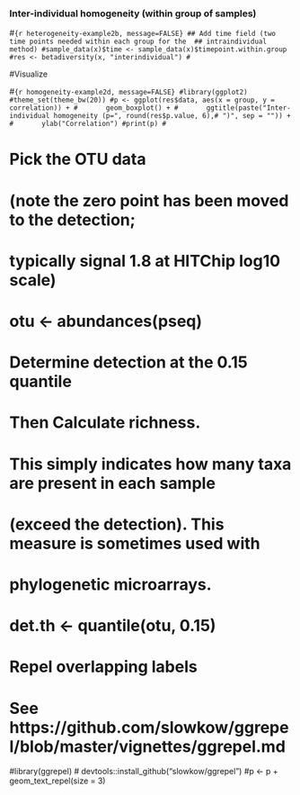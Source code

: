 ### Inter-individual homogeneity (within group of samples)


#```{r heterogeneity-example2b, message=FALSE}
## Add time field (two time points needed within each group for the 
## intraindividual method)
#sample_data(x)$time <- sample_data(x)$timepoint.within.group
#res <- betadiversity(x, "interindividual")
#```


#Visualize

#```{r homogeneity-example2d, message=FALSE}
#library(ggplot2)
#theme_set(theme_bw(20))
#p <- ggplot(res$data, aes(x = group, y = correlation)) +
#       geom_boxplot() +
#       ggtitle(paste("Inter-individual homogeneity (p=", round(res$p.value, 6),# ")", sep = "")) +
#       ylab("Correlation")
#print(p)
#```


# Pick the OTU data
# (note the zero point has been moved to the detection;
#  typically signal 1.8 at HITChip log10 scale)
# otu <- abundances(pseq)

# Determine detection at the 0.15 quantile
# Then Calculate richness.
# This simply indicates how many taxa are present in each sample
# (exceed the detection). This measure is sometimes used with
# phylogenetic microarrays.
# det.th <- quantile(otu, 0.15)

# Repel overlapping labels
# See https://github.com/slowkow/ggrepel/blob/master/vignettes/ggrepel.md
#library(ggrepel) # devtools::install_github("slowkow/ggrepel")
#p <- p + geom_text_repel(size = 3)


